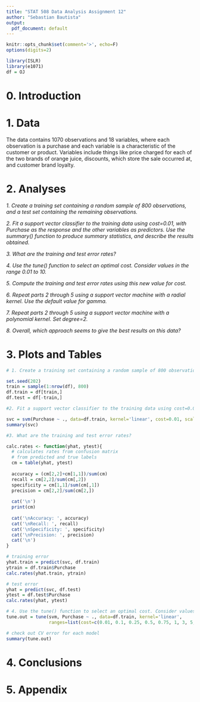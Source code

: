 ---
title: "STAT 508 Data Analysis Assignment 12"
author: "Sebastian Bautista"
output:
  pdf_document: default
---
  
```{r setup, include=FALSE}
knitr::opts_chunk$set(comment='>', echo=F)
options(digits=2)

library(ISLR)
library(e1071)
df = OJ
```

# 0. Introduction

# 1. Data

The data contains 1070 observations and 18 variables, where each observation is a purchase and each variable is a characteristic of the customer or product. Variables include things like price charged for each of the two brands of orange juice, discounts, which store the sale occurred at, and customer brand loyalty. 

# 2. Analyses

*1. Create a training set containing a random sample of 800 observations, and a test set containing the remaining observations.*

*2. Fit a support vector classifier to the training data using cost=0.01, with Purchase as the response and the other variables as predictors. Use the summary() function to produce summary statistics, and describe the results obtained.*

*3. What are the training and test error rates?*

*4. Use the tune() function to select an optimal cost. Consider values in the range 0.01 to 10.*

*5. Compute the training and test error rates using this new value for cost.*

*6. Repeat parts 2 through 5 using a support vector machine with a radial kernel. Use the default value for gamma.*

*7. Repeat parts 2 through 5 using a support vector machine with a polynomial kernel. Set degree=2.*

*8. Overall, which approach seems to give the best results on this data?*

# 3. Plots and Tables

```{r}
# 1. Create a training set containing a random sample of 800 observations, and a test set containing the remaining observations.

set.seed(202)
train = sample(1:nrow(df), 800)
df.train = df[train,]
df.test = df[-train,]
```
\begin{center}\textbf{Figure 1}\end{center}
\hrulefill

```{r}
#2. Fit a support vector classifier to the training data using cost=0.01, with Purchase as the response and the other variables as predictors. Use the summary() function to produce summary statistics, and describe the results obtained.

svc = svm(Purchase ~ ., data=df.train, kernel='linear', cost=0.01, scale=T)
summary(svc)
```
\begin{center}\textbf{Figure 2}\end{center}
\hrulefill

```{r}
#3. What are the training and test error rates?

calc.rates <- function(yhat, ytest){
  # calculates rates from confusion matrix
  # from predicted and true labels
  cm = table(yhat, ytest)
  
  accuracy = (cm[2,2]+cm[1,1])/sum(cm)
  recall = cm[2,2]/sum(cm[,2])
  specificity = cm[1,1]/sum(cm[,1])
  precision = cm[2,2]/sum(cm[2,])
  
  cat('\n')
  print(cm)
  
  cat('\nAccuracy: ', accuracy)
  cat('\nRecall: ', recall)
  cat('\nSpecificity: ', specificity)
  cat('\nPrecision: ', precision)
  cat('\n')
}

# training error
yhat.train = predict(svc, df.train)
ytrain = df.train$Purchase
calc.rates(yhat.train, ytrain)

# test error
yhat = predict(svc, df.test)
ytest = df.test$Purchase
calc.rates(yhat, ytest)
```
\begin{center}\textbf{Figure 3}\end{center}
\hrulefill

```{r}
# 4. Use the tune() function to select an optimal cost. Consider values in the range 0.01 to 10.
tune.out = tune(svm, Purchase ~ ., data=df.train, kernel='linear',
                ranges=list(cost=c(0.01, 0.1, 0.25, 0.5, 0.75, 1, 3, 5, 7, 10)))

# check out CV error for each model
summary(tune.out)
```
\begin{center}\textbf{Figure 4}\end{center}
\hrulefill

# 4. Conclusions

# 5. Appendix

```{r ref.label=knitr::all_labels(), echo=T, eval=F}
```